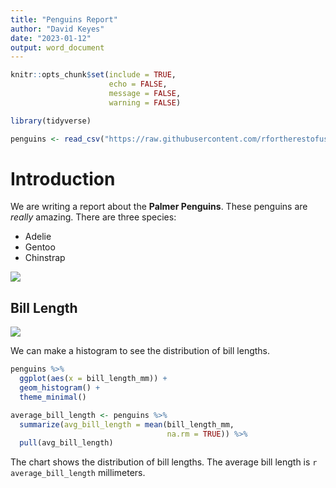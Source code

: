 ```yaml
---
title: "Penguins Report"
author: "David Keyes"
date: "2023-01-12"
output: word_document
---
```


```r
knitr::opts_chunk$set(include = TRUE, 
                      echo = FALSE,
                      message = FALSE,
                      warning = FALSE)
```

```r
library(tidyverse)
```

```r
penguins <- read_csv("https://raw.githubusercontent.com/rfortherestofus/r-without-statistics/main/data/penguins-2007.csv")
```


# Introduction

We are writing a report about the **Palmer Penguins**. These penguins are *really* amazing. There are three species:

- Adelie
- Gentoo
- Chinstrap

![](penguins.png)

## Bill Length

![](culmen_depth.png)

We can make a histogram to see the distribution of bill lengths.

```r
penguins %>% 
  ggplot(aes(x = bill_length_mm)) +
  geom_histogram() +
  theme_minimal()
```



```r
average_bill_length <- penguins %>% 
  summarize(avg_bill_length = mean(bill_length_mm,
                                   na.rm = TRUE)) %>% 
  pull(avg_bill_length)
```

The chart shows the distribution of bill lengths. The average bill length is `r average_bill_length` millimeters.